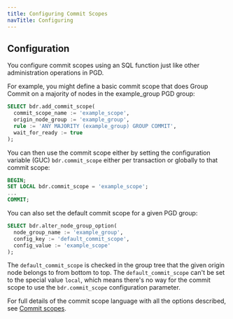 ```yaml
---
title: Configuring Commit Scopes
navTitle: Configuring
---
```


## Configuration

You configure commit scopes using an SQL function just like other administration
operations in PGD.

For example, you might define a basic commit scope that does Group Commit on a majority
of nodes in the example_group PGD group:

```sql
SELECT bdr.add_commit_scope(
  commit_scope_name := 'example_scope',
  origin_node_group := 'example_group',
  rule := 'ANY MAJORITY (example_group) GROUP COMMIT',
  wait_for_ready := true
);
```

You can then use the commit scope either by setting the configuration variable (GUC)
`bdr.commit_scope` either per transaction or globally to that commit scope:

```sql
BEGIN;
SET LOCAL bdr.commit_scope = 'example_scope';
...
COMMIT;
```

You can also set the default commit scope for a given PGD group:

```sql
SELECT bdr.alter_node_group_option(
  node_group_name := 'example_group',
  config_key := 'default_commit_scope',
  config_value := 'example_scope'
);
```

The `default_commit_scope` is checked in the group tree that the given origin
node belongs to from bottom to top. The `default_commit_scope` can't be set to
the special value `local`, which means there's no way for the commit scope to use
the `bdr.commit_scope` configuration parameter.

For full details of the commit scope language with all the options described,
see [Commit scopes](commit-scopes).
